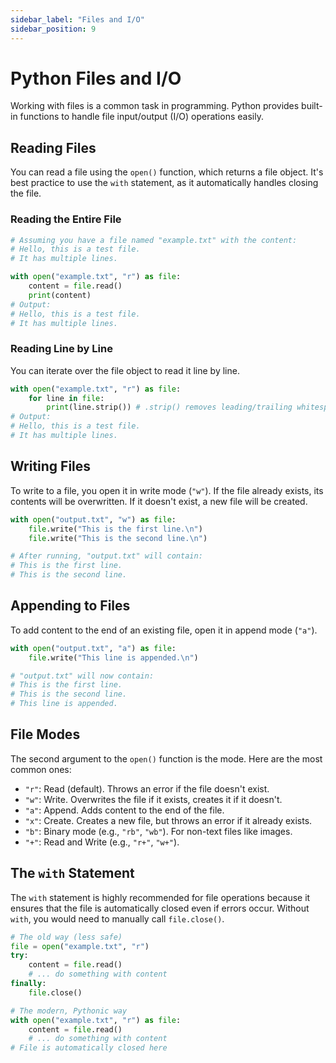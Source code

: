 ```yaml
---
sidebar_label: "Files and I/O"
sidebar_position: 9
---
```


# Python Files and I/O

Working with files is a common task in programming. Python provides built-in functions to handle file input/output (I/O) operations easily.

## Reading Files

You can read a file using the `open()` function, which returns a file object. It's best practice to use the `with` statement, as it automatically handles closing the file.

### Reading the Entire File

```python
# Assuming you have a file named "example.txt" with the content:
# Hello, this is a test file.
# It has multiple lines.

with open("example.txt", "r") as file:
    content = file.read()
    print(content)
# Output:
# Hello, this is a test file.
# It has multiple lines.
```

### Reading Line by Line

You can iterate over the file object to read it line by line.

```python
with open("example.txt", "r") as file:
    for line in file:
        print(line.strip()) # .strip() removes leading/trailing whitespace, including the newline character
# Output:
# Hello, this is a test file.
# It has multiple lines.
```

## Writing Files

To write to a file, you open it in write mode (`"w"`). If the file already exists, its contents will be overwritten. If it doesn't exist, a new file will be created.

```python
with open("output.txt", "w") as file:
    file.write("This is the first line.\n")
    file.write("This is the second line.\n")

# After running, "output.txt" will contain:
# This is the first line.
# This is the second line.
```

## Appending to Files

To add content to the end of an existing file, open it in append mode (`"a"`).

```python
with open("output.txt", "a") as file:
    file.write("This line is appended.\n")

# "output.txt" will now contain:
# This is the first line.
# This is the second line.
# This line is appended.
```

## File Modes

The second argument to the `open()` function is the mode. Here are the most common ones:

-   `"r"`: Read (default). Throws an error if the file doesn't exist.
-   `"w"`: Write. Overwrites the file if it exists, creates it if it doesn't.
-   `"a"`: Append. Adds content to the end of the file.
-   `"x"`: Create. Creates a new file, but throws an error if it already exists.
-   `"b"`: Binary mode (e.g., `"rb"`, `"wb"`). For non-text files like images.
-   `"+"`: Read and Write (e.g., `"r+"`, `"w+"`).

## The `with` Statement

The `with` statement is highly recommended for file operations because it ensures that the file is automatically closed even if errors occur. Without `with`, you would need to manually call `file.close()`.

```python
# The old way (less safe)
file = open("example.txt", "r")
try:
    content = file.read()
    # ... do something with content
finally:
    file.close()

# The modern, Pythonic way
with open("example.txt", "r") as file:
    content = file.read()
    # ... do something with content
# File is automatically closed here
```